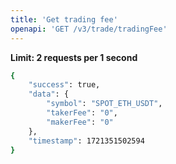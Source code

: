 ```yaml
---
title: 'Get trading fee'
openapi: 'GET /v3/trade/tradingFee'
---
```

**Limit: 2 requests per 1 second**  


<ResponseExample>

```bash
{
    "success": true,
    "data": {
        "symbol": "SPOT_ETH_USDT",
        "takerFee": "0",
        "makerFee": "0"
    },
    "timestamp": 1721351502594
}
```

</ResponseExample>

